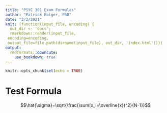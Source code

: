 ```yaml
---
title: "PSYC 301 Exam Formulas"
author: "Patrick Bolger, PhD"
date: "2/2/2021"
knit: (function(input_file, encoding) {
  out_dir <- 'docs';
  rmarkdown::render(input_file,
 encoding=encoding,
 output_file=file.path(dirname(input_file), out_dir, 'index.html'))})
output: 
  rmdformats::downcute:
    use_bookdown: true
---
```


```r
knitr::opts_chunk$set(echo = TRUE)
```


# Test Formula

$$\hat{\sigma}=\sqrt{\frac{\sum(x_i=\overline{x})^2}{N-1}}$$
